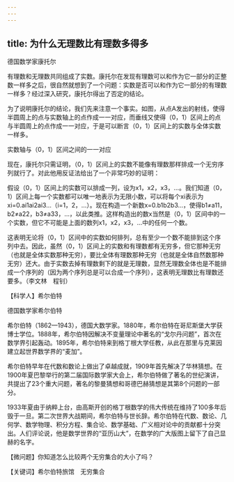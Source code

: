 ```yaml
---
---
---
```

title: 为什么无理数比有理数多得多
---




德国数学家康托尔



有理数和无理数共同组成了实数。康托尔在发现有理数可以和作为它一部分的正整数一样多之后，很自然就想到了一个问题：实数是否可以和作为它一部分的有理数一样多？经过深入研究，康托尔得出了否定的结论。

为了说明康托尔的结论，我们先来注意一个事实。如图，从点A发出的射线，使得半圆周上的点与实数轴上的点作成一一对应，而垂线又使得（0，1）区间上的点与半圆周上的点作成一一对应，于是可以断言（0，1）区间上的实数与全体实数一样多。

实数轴与（0，1）区间之间的一一对应



现在，康托尔只需证明，（0，1）区间上的实数不能像有理数那样排成一个无穷序列就行了。对此他用反证法给出了一个非常巧妙的证明：

假设（0，1）区间上的实数可以排成一列，设为x1，x2，x3，…。我们知道（0，1）区间上每一个实数都可以唯一地表示为无限小数，可以将每个xi表示为xi=0.ai1ai2ai3…（i=1，2，…）。现在构造一个新数x=0.b1b2b3…，使得b1≠a11，b2≠a22，b3≠a33，…，以此类推。这样构造出的数x当然是（0，1）区间中的一个实数，但它不可能是上面的数列x1，x2，x3，…中的任何一个数。

这表明无论将（0，1）区间中的实数如何排列，总有至少一个数不能排到这个序列中去。因此，虽然（0，1）区间上的实数和有理数都有无穷多，但它那种无穷（也就是全体实数那种无穷），要比全体有理数那种无穷（也就是全体自然数那种无穷）还大。由于实数去掉有理数剩下的就是无理数，显然无理数全体也是不能排成一个序列的（因为两个序列总是可以合成一个序列），这表明无理数比有理数还要多。（李文林　程钊）





【科学人】希尔伯特

德国数学家希尔伯特



希尔伯特（1862—1943），德国大数学家。1880年，希尔伯特在哥尼斯堡大学获博士学位。1888年，希尔伯特因解决不变量理论中著名的“戈尔丹问题”，首次在数学界引起轰动。1895年，希尔伯特来到格丁根大学任教，从此在那里与克莱因建立起世界数学界的“麦加”。

希尔伯特早年在代数和数论上做出了卓越成就，1909年首先解决了华林猜想。在1900年夏巴黎举行的第二届国际数学家大会上，希尔伯特做了著名的世纪演讲，共提出了23个重大问题，著名的黎曼猜想和哥德巴赫猜想是其第8个问题的一部分。

1933年夏由于纳粹上台，由高斯开创的格丁根数学的伟大传统在维持了100多年后毁于一旦。第二次世界大战期间，希尔伯特与世长辞。希尔伯特在代数、数论、几何学、数学物理、积分方程、集合论、数学基础、广义相对论中的贡献都十分突出。人们评论说，他是数学世界的“亚历山大”，在数学的广大版图上留下了自己显赫的名字。

【微问题】你知道怎么比较两个无穷集合的大小了吗？

【关键词】希尔伯特旅馆　无穷集合